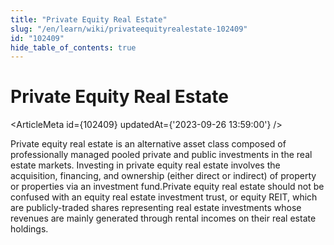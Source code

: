 ```yaml
---
title: "Private Equity Real Estate"
slug: "/en/learn/wiki/privateequityrealestate-102409"
id: "102409"
hide_table_of_contents: true
---
```



# Private Equity Real Estate

<ArticleMeta id={102409} updatedAt={'2023-09-26 13:59:00'} />
<div className='border-solid border-b border-t-0 my-4 border-[var(--ifm-color-gray-300)]' />

Private equity real estate is an alternative asset class composed of professionally managed pooled private and public investments in the real estate markets. Investing in private equity real estate involves the acquisition, financing, and ownership (either direct or indirect) of property or properties via an investment fund.Private equity real estate should not be confused with an equity real estate investment trust, or equity REIT, which are publicly-traded shares representing real estate investments whose revenues are mainly generated through rental incomes on their real estate holdings.
